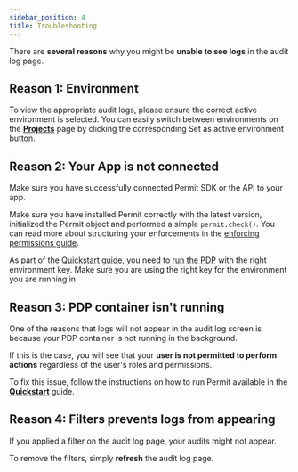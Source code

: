 ```yaml
---
sidebar_position: 4
title: Troubleshooting
---
```



There are **several reasons** why you might be **unable to see logs** in the audit log page.

## Reason 1: Environment

To view the appropriate audit logs, please ensure the correct active environment is selected. You can easily switch between environments on the
**[Projects](https://app.permit.io/projects)** page by clicking the corresponding Set as active environment button.

## Reason 2: Your App is not connected

Make sure you have successfully connected Permit SDK or the API to your app.

Make sure you have installed Permit correctly with the latest version, initialized the Permit object and performed a simple `permit.check()`.
You can read more about structuring your enforcements in the [enforcing permissions guide](/how-to/enforce-permissions/check).

As part of the [Quickstart guide](/getting-started/quickstart), you need to [run the PDP](/getting-started/quickstart#2-run-the-container) with the right environment key. Make sure you are using the right key for the environment
you are running in.

## Reason 3: PDP container isn't running

One of the reasons that logs will not appear in the audit log screen is because your PDP container is not running in the background.

If this is the case, you will see that your **user is not permitted to perform actions** regardless of the user's roles and permissions.

To fix this issue, follow the instructions on how to run Permit available in the **[Quickstart](/getting-started/quickstart)** guide.

## Reason 4: Filters prevents logs from appearing

If you applied a filter on the audit log page, your audits might not appear.

To remove the filters, simply **refresh** the audit log page.
